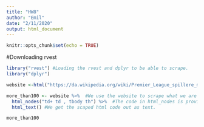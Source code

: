 ```yaml
---
title: "HW8"
author: "Emil"
date: "2/11/2020"
output: html_document
---
```


```r
knitr::opts_chunk$set(echo = TRUE)
```


#Downloading rvest

```r
library("rvest") #Loading the rvest and dplyr to be able to scrape.
library("dplyr")
```




```r

website <-html("https://da.wikipedia.org/wiki/Premier_League_spillere_med_100_eller_flere_m%C3%A5l") #We scrape wikipedia for pl players with more                                                                                                      #than 100 goals, and save the website.

more_than100 <- website %>%  #We use the website to scrape what we are interested in
  html_nodes("td+ td , tbody th") %>%  #The code in html_nodes is provided by selctor gadget and is the html parts we are scraping.
  html_text() #We get the scaped html code out as text.

more_than100

```




















